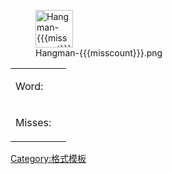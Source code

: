 <div id="section_Hangman" style="clear: right; width: 100%">
[[File:Hangman-{{{misscount}}}.png|left|60px]]
{|
|-
| Word:
| '''{{{word}}}'''
|-
| Misses:
| {{{misses}}}
|}
</div><noinclude>[[Category:格式模板]]</noinclude>